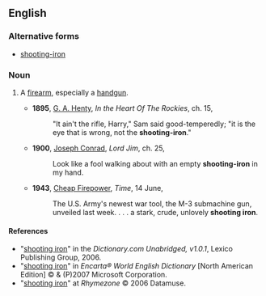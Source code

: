 ==English==

===Alternative forms===
* [[shooting-iron]]

===Noun===
{{en-noun|sg=[[shooting]] [[iron]]}}

# {{context|mainly US|idiom|dated}} A [[firearm]], especially a [[handgun]].
#*'''1895''', [[w:G._A._Henty|G. A. Henty]], ''In the Heart Of The Rockies'', ch. 15, 
#*:"It ain't the rifle, Harry," Sam said good-temperedly; "it is the eye that is wrong, not the '''shooting-iron'''."
#*'''1900''', [[w:Joseph_Conrad|Joseph Conrad]], ''Lord Jim'', ch. 25,
#*:Look like a fool walking about with an empty '''shooting-iron''' in my hand.
#*'''1943''', [http://www.time.com/time/magazine/article/0,9171,851796,00.html Cheap Firepower], ''Time'', 14 June,
#*:The U.S. Army's newest war tool, the M-3 submachine gun, unveiled last week. . . . a stark, crude, unlovely '''shooting iron'''.

====References====
*"[http://dictionary.reference.com/search?r=2&q=shooting%20iron shooting iron]" in the ''Dictionary.com Unabridged, v1.0.1'', Lexico Publishing Group, 2006.
*"[http://encarta.msn.com/dictionary_/shooting_iron.html shooting iron]" in ''Encarta® World English Dictionary'' [North American Edition] © & (P)2007 Microsoft Corporation.
*"[http://www.rhymezone.com/r/rhyme.cgi?Word=shooting_iron shooting iron]" at ''Rhymezone'' © 2006 Datamuse.
